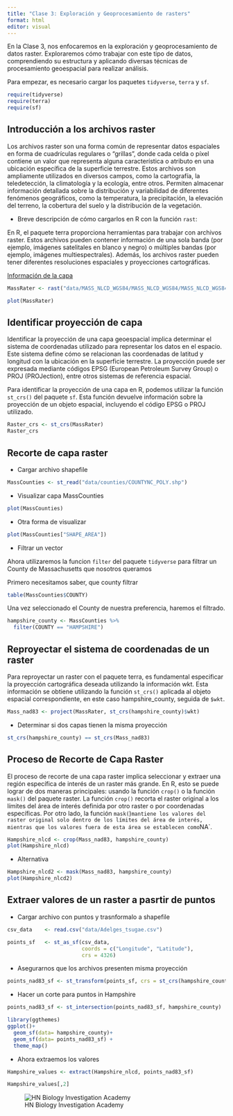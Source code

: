 ---
title: "Clase 3: Exploración y Geoprocesamiento de rasters"
format: html
editor: visual
---

En la Clase 3, nos enfocaremos en la exploración y geoprocesamiento de datos raster. Exploraremos cómo trabajar con este tipo de datos, comprendiendo su estructura y aplicando diversas técnicas de procesamiento geoespacial para realizar análisis.

::: panel-tabset
Para empezar, es necesario cargar los paquetes `tidyverse`, `terra` y `sf`.

```{r}
require(tidyverse)
require(terra)
require(sf)
```

## Introducción a los archivos raster

Los archivos raster son una forma común de representar datos espaciales en forma de cuadrículas regulares o "grillas", donde cada celda o píxel contiene un valor que representa alguna característica o atributo en una ubicación específica de la superficie terrestre. Estos archivos son ampliamente utilizados en diversos campos, como la cartografía, la teledetección, la climatología y la ecología, entre otros. Permiten almacenar información detallada sobre la distribución y variabilidad de diferentes fenómenos geográficos, como la temperatura, la precipitación, la elevación del terreno, la cobertura del suelo y la distribución de la vegetación.

-   Breve descripción de cómo cargarlos en R con la función `rast`:

En R, el paquete terra proporciona herramientas para trabajar con archivos raster. Estos archivos pueden contener información de una sola banda (por ejemplo, imágenes satelitales en blanco y negro) o múltiples bandas (por ejemplo, imágenes multiespectrales). Además, los archivos raster pueden tener diferentes resoluciones espaciales y proyecciones cartográficas.

[Información de la capa](https://www.mrlc.gov/data/legends/national-land-cover-database-class-legend-and-description)

```{r}

MassRater <- rast("data/MASS_NLCD_WGS84/MASS_NLCD_WGS84/MASS_NLCD_WGS84.tif")

plot(MassRater)
```

## Identificar proyección de capa

Identificar la proyección de una capa geoespacial implica determinar el sistema de coordenadas utilizado para representar los datos en el espacio. Este sistema define cómo se relacionan las coordenadas de latitud y longitud con la ubicación en la superficie terrestre. La proyección puede ser expresada mediante códigos EPSG (European Petroleum Survey Group) o PROJ (PROJection), entre otros sistemas de referencia espacial.

Para identificar la proyección de una capa en R, podemos utilizar la función `st_crs()` del paquete `sf`. Esta función devuelve información sobre la proyección de un objeto espacial, incluyendo el código EPSG o PROJ utilizado.

```{r}
Raster_crs <- st_crs(MassRater)
Raster_crs
```

## Recorte de capa raster

-   Cargar archivo shapefile

```{r}
MassCounties <- st_read("data/counties/COUNTYNC_POLY.shp")

```

-   Visualizar capa MassCounties

```{r}
plot(MassCounties)
```

-   Otra forma de visualizar

```{r}
plot(MassCounties["SHAPE_AREA"])
```

-   Filtrar un vector

Ahora utilizaremos la funcion `filter` del paquete `tidyverse` para filtrar un County de Massachusetts que nosotros queramos

Primero necesitamos saber, que county filtrar

```{r}
table(MassCounties$COUNTY)
```

Una vez seleccionado el County de nuestra preferencia, haremos el filtrado.

```{r}
hampshire_county <- MassCounties %>% 
  filter(COUNTY == "HAMPSHIRE")
```

## Reproyectar el sistema de coordenadas de un raster

Para reproyectar un raster con el paquete terra, es fundamental especificar la proyección cartográfica deseada utilizando la información wkt. Esta información se obtiene utilizando la función `st_crs()` aplicada al objeto espacial correspondiente, en este caso hampshire_county, seguida de `$wkt`.

```{r}
Mass_nad83 <- project(MassRater, st_crs(hampshire_county)$wkt)
```

-   Determinar si dos capas tienen la misma proyección

```{r}
st_crs(hampshire_county) == st_crs(Mass_nad83)
```

## Proceso de Recorte de Capa Raster

El proceso de recorte de una capa raster implica seleccionar y extraer una región específica de interés de un raster más grande. En R, esto se puede lograr de dos maneras principales: usando la función `crop()` o la función `mask()` del paquete raster. La función `crop()` recorta el raster original a los límites del área de interés definida por otro raster o por coordenadas específicas. Por otro lado, la función `mask(`)`mantiene los valores del raster original solo dentro de los límites del área de interés, mientras que los valores fuera de esta área se establecen como`NA\`.

```{r}
Hampshire_nlcd <- crop(Mass_nad83, hampshire_county)
plot(Hampshire_nlcd) 
```

-   Alternativa

```{r}
Hampshire_nlcd2 <- mask(Mass_nad83, hampshire_county)
plot(Hampshire_nlcd2)
```

## Extraer valores de un raster a pasrtir de puntos

-   Cargar archivo con puntos y trasnformalo a shapefile

```{r}
csv_data    <- read.csv("data/Adelges_tsugae.csv")

points_sf   <- st_as_sf(csv_data, 
                        coords = c("Longitude", "Latitude"),
                        crs = 4326)
```

-   Asegurarnos que los archivos presenten misma proyección

```{r}
points_nad83_sf <- st_transform(points_sf, crs = st_crs(hampshire_county))
```

-   Hacer un corte para puntos in Hampshire

```{r}
points_nad83_sf <- st_intersection(points_nad83_sf, hampshire_county)

library(ggthemes)
ggplot()+
  geom_sf(data= hampshire_county)+
  geom_sf(data= points_nad83_sf) +
  theme_map()
```

-   Ahora extraemos los valores

```{r}
Hampshire_values <- extract(Hampshire_nlcd, points_nad83_sf)
```

```{r}
Hampshire_values[,2]
```
:::

![HN Biology Investigation Academy](HN%20Cursos%20publicidad/HN%20Biology%20Inv%20large.jpg)
